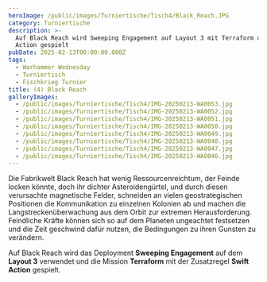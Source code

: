 ```yaml
---
heroImage: /public/images/Turniertische/Tisch4/Black_Reach.JPG
category: Turniertische
description: >-
  Auf Black Reach wird Sweeping Engagement auf Layout 3 mit Terraform und Swift
  Action gespielt
pubDate: 2025-02-13T00:00:00.000Z
tags:
  - Warhammer Wednesday
  - Turniertisch
  - Fischkrieg Turnier
title: (4) Black Reach
galleryImages:
  - /public/images/Turniertische/Tisch4/IMG-20250213-WA0053.jpg
  - /public/images/Turniertische/Tisch4/IMG-20250213-WA0052.jpg
  - /public/images/Turniertische/Tisch4/IMG-20250213-WA0051.jpg
  - /public/images/Turniertische/Tisch4/IMG-20250213-WA0050.jpg
  - /public/images/Turniertische/Tisch4/IMG-20250213-WA0049.jpg
  - /public/images/Turniertische/Tisch4/IMG-20250213-WA0048.jpg
  - /public/images/Turniertische/Tisch4/IMG-20250213-WA0047.jpg
  - /public/images/Turniertische/Tisch4/IMG-20250213-WA0046.jpg
---
```


Die Fabrikwelt Black Reach hat wenig Ressourcenreichtum, der Feinde locken könnte, doch ihr dichter Asteroidengürtel, und durch diesen verursachte magnetische Felder, schneiden an vielen geostrategischen Positionen die Kommunikation zu einzelnen Kolonien ab und machen die Langstreckenüberwachung aus dem Orbit zur extremen Herausforderung. Feindliche Kräfte können sich so auf dem Planeten ungeachtet festsetzen und die Zeit geschwind dafür nutzen, die Bedingungen zu ihren Gunsten zu verändern.

Auf Black Reach wird das Deployment **Sweeping Engagement** auf dem **Layout 3** verwendet und die Mission **Terraform** mit der Zusatzregel **Swift Action** gespielt.
